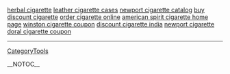 <a href= http://herbal-cigarette.lacprojet.info >herbal cigarette</a>   <a href= http://leather-cigarette-cases.lacprojet.info >leather cigarette cases</a>   <a href= http://newport-cigarette-catalog.lacprojet.info >newport cigarette catalog</a>   <a href= http://buy-discount-cigarette.lacprojet.info >buy discount cigarette</a>   <a href= http://order-cigarette-online.lacprojet.info >order cigarette online</a>   <a href= http://american-spirit-cigarette-home-page.lacprojet.info >american spirit cigarette home page</a>   <a href= http://winston-cigarette-coupon.lacprojet.info >winston cigarette coupon</a>   <a href= http://discount-cigarette-india.lacprojet.info >discount cigarette india</a>   <a href= http://newport-cigarette.lacprojet.info >newport cigarette</a>   <a href= http://doral-cigarette-coupon.lacprojet.info >doral cigarette coupon</a>
----
[[CategoryTools]]

__NOTOC__